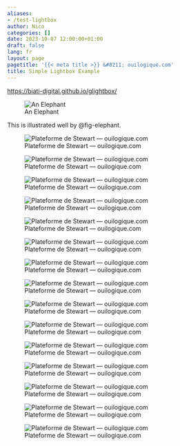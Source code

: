 ```yaml
---
aliases:
- /test-lightbox
author: Nico
categories: []
date: 2023-10-07 12:00:00+01:00
draft: false
lang: fr
layout: page
pagetitle: '{{< meta title >}} &#8211; ouilogique.com'
title: Simple Lightbox Example
---
```


<https://biati-digital.github.io/glightbox/>


![An Elephant](https://quarto.org/docs/authoring/images/html-figure.png){#fig-elephant}

This is illustrated well by @fig-elephant.




![Plateforme de Stewart — ouilogique.com][i1]

[i1]: ./docs/stewart-plateform-ouilogique.jpg

![Plateforme de Stewart — ouilogique.com][i8]

[i8]: ./docs/2021-04-24-proto-plateforme-de-stewart_001.jpg

![Plateforme de Stewart — ouilogique.com][i9]

[i9]: ./docs/2021-04-24-proto-plateforme-de-stewart_002.jpg

![Plateforme de Stewart — ouilogique.com][i10]

[i10]: ./docs/2023-01-30-proto-plateforme-de-stewart_001.jpg

![Plateforme de Stewart — ouilogique.com][i12]

[i12]: ./docs/2023-01-30-proto-plateforme-de-stewart_003.jpg

![Plateforme de Stewart — ouilogique.com][i13]

[i13]: ./docs/2023-01-30-proto-plateforme-de-stewart_004.jpg

![Plateforme de Stewart — ouilogique.com][i14]

[i14]: ./docs/2023-01-30-proto-plateforme-de-stewart_005.jpg

![Plateforme de Stewart — ouilogique.com][i15]

[i15]: ./docs/2023-01-30-proto-plateforme-de-stewart_006.jpg

![Plateforme de Stewart — ouilogique.com][i7]

[i7]: ./docs/2019-05-31-proto-plateforme-de-stewart_001.jpg

![Plateforme de Stewart — ouilogique.com][i3]

[i3]: ./docs/2019-05-03-proto-plateforme-de-stewart_001.jpg

![Plateforme de Stewart — ouilogique.com][i4]

[i4]: ./docs/2019-05-03-proto-plateforme-de-stewart_002.jpg

![Plateforme de Stewart — ouilogique.com][i5]

[i5]: ./docs/2019-05-03-proto-plateforme-de-stewart_003.jpg

![Plateforme de Stewart — ouilogique.com][i6]

[i6]: ./docs/2019-05-03-proto-plateforme-de-stewart_004.jpg

![Plateforme de Stewart — ouilogique.com][i2]

[i2]: ./docs/2019-03-21-proto-plateforme-de-stewart_001.jpg

![Plateforme de Stewart — ouilogique.com][i2b]

[i2b]: ./docs/2019-03-21-proto-plateforme-de-stewart_002.jpg

